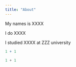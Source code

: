 ```yaml
---
title: "About"
---
```


My names is XXXX

I do XXXX

I studied XXXX at ZZZ university

```r
1 + 1
```

```python
1 + 1
```
